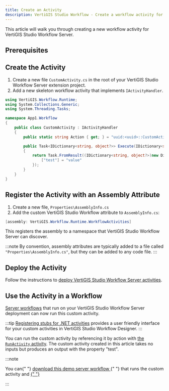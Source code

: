 ```yaml
---
title: Create an Activity
description: VertiGIS Studio Workflow - Create a workflow activity for web applications
---
```



This article will walk you through creating a new workflow activity for VertiGIS Studio Workflow Server.

## Prerequisites

<ServerPrereqs />

## Create the Activity

1. Create a new file `CustomActivity.cs` in the root of your VertiGIS Studio Workflow Server extension project.
2. Add a new skeleton workflow activity that implements `IActivityHandler`.

```cs title="App1/App1/CustomActivity.cs"
using VertiGIS.Workflow.Runtime;
using System.Collections.Generic;
using System.Threading.Tasks;

namespace App1.Workflow
{
    public class CustomActivity : IActivityHandler
    {
        public static string Action { get; } = "uuid:<uuid>::CustomActivity";

        public Task<IDictionary<string, object?>> Execute(IDictionary<string, object?> inputs, IActivityContext context)
        {
            return Task.FromResult((IDictionary<string, object?>)new Dictionary<string, object?>(){
                ["test"] = "value"
            });
        }
    }
}
```

## Register the Activity with an Assembly Attribute

1. Create a new file, `Properties\AssemblyInfo.cs`
1. Add the custom VertiGIS Studio Workflow attribute to `AssemblyInfo.cs`:

```cs title="App1/App1/Properties/AssemblyInfo.cs"
[assembly: VertiGIS.Workflow.Runtime.WorkflowActivities]
```

This registers the assembly to a namespace that VertiGIS Studio Workflow Server can discover.

:::note
By convention, assembly attributes are typically added to a file called `"Properties\AssemblyInfo.cs"`, but they can be added to any code file.
:::

## Deploy the Activity

Follow the instructions to [deploy VertiGIS Studio Workflow Server activities](sdk-server-overview.mdx#deploying-vertigis-studio-workflow-server-activities).

## Use the Activity in a Workflow

[Server workflows](https://docs.vertigisstudio.com/workflow/latest/help/Default.htm#wf5/help/server-workflows.htm) that run on your VertiGIS Studio Workflow Server deployment can now run this custom activity.

:::tip
[Registering stubs for .NET activities](sdk-net-register-activities.mdx) provides a user friendly interface for your custom activities in VertiGIS Studio Workflow Designer.
:::

You can run the custom activity by referencing it by action with [the `RunActivity` activity](https://docs.vertigisstudio.com/workflow/latest/help/Default.htm#wf5/help/activities/run-activity.htm). The custom activity created in this article takes no inputs but produces an output with the property "test".

:::note

<p>
    You can{" "}
    <a
        href={useBaseUrl("workflows/server-create-activity.json")}
        download="custom-server-activity.json"
        target="_blank"
    >
        download this demo server workflow
    </a>{" "}
    that runs the custom activity and
    <a
        href="https://docs.vertigisstudio.com/workflow/latest/help/Default.htm#wf5/help/import-export-workflows.htm"
        target="_blank"
    >
        {" "}
    </a>
</p>
:::
